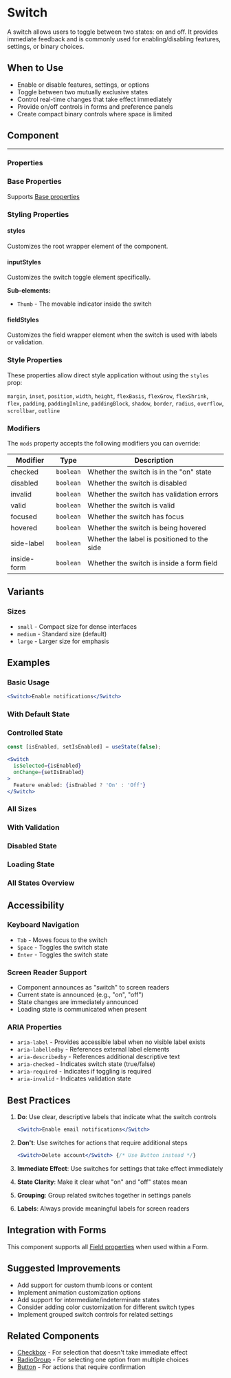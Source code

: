 
<Meta of={SwitchStories} />

# Switch

A switch allows users to toggle between two states: on and off. It provides immediate feedback and is commonly used for enabling/disabling features, settings, or binary choices.

## When to Use

- Enable or disable features, settings, or options
- Toggle between two mutually exclusive states
- Control real-time changes that take effect immediately
- Provide on/off controls in forms and preference panels
- Create compact binary controls where space is limited

## Component

<Story of={SwitchStories.Default} />

---

### Properties

<Controls of={SwitchStories.Default} />

### Base Properties

Supports [Base properties](/docs/tasty-base-properties--docs)

### Styling Properties

#### styles

Customizes the root wrapper element of the component.

#### inputStyles

Customizes the switch toggle element specifically.

**Sub-elements:**
- `Thumb` - The movable indicator inside the switch

#### fieldStyles

Customizes the field wrapper element when the switch is used with labels or validation.

### Style Properties

These properties allow direct style application without using the `styles` prop:

`margin`, `inset`, `position`, `width`, `height`, `flexBasis`, `flexGrow`, `flexShrink`, `flex`, `padding`, `paddingInline`, `paddingBlock`, `shadow`, `border`, `radius`, `overflow`, `scrollbar`, `outline`

### Modifiers

The `mods` property accepts the following modifiers you can override:

| Modifier | Type | Description |
|----------|------|-------------|
| checked | `boolean` | Whether the switch is in the "on" state |
| disabled | `boolean` | Whether the switch is disabled |
| invalid | `boolean` | Whether the switch has validation errors |
| valid | `boolean` | Whether the switch is valid |
| focused | `boolean` | Whether the switch has focus |
| hovered | `boolean` | Whether the switch is being hovered |
| side-label | `boolean` | Whether the label is positioned to the side |
| inside-form | `boolean` | Whether the switch is inside a form field |

## Variants

### Sizes

- `small` - Compact size for dense interfaces
- `medium` - Standard size (default)
- `large` - Larger size for emphasis

## Examples

### Basic Usage

```jsx
<Switch>Enable notifications</Switch>
```

### With Default State

<Story of={SwitchStories.WithDefaultSelected} />

### Controlled State

```jsx
const [isEnabled, setIsEnabled] = useState(false);

<Switch
  isSelected={isEnabled}
  onChange={setIsEnabled}
>
  Feature enabled: {isEnabled ? 'On' : 'Off'}
</Switch>
```

### All Sizes

<Story of={SwitchStories.Sizes} />

### With Validation

<Story of={SwitchStories.Invalid} />

### Disabled State

<Story of={SwitchStories.Disabled} />

### Loading State

<Story of={SwitchStories.Loading} />

### All States Overview

<Story of={SwitchStories.AllStates} />

## Accessibility

### Keyboard Navigation

- `Tab` - Moves focus to the switch
- `Space` - Toggles the switch state
- `Enter` - Toggles the switch state

### Screen Reader Support

- Component announces as "switch" to screen readers
- Current state is announced (e.g., "on", "off")
- State changes are immediately announced
- Loading state is communicated when present

### ARIA Properties

- `aria-label` - Provides accessible label when no visible label exists
- `aria-labelledby` - References external label elements
- `aria-describedby` - References additional descriptive text
- `aria-checked` - Indicates switch state (true/false)
- `aria-required` - Indicates if toggling is required
- `aria-invalid` - Indicates validation state

## Best Practices

1. **Do**: Use clear, descriptive labels that indicate what the switch controls
   ```jsx
   <Switch>Enable email notifications</Switch>
   ```

2. **Don't**: Use switches for actions that require additional steps
   ```jsx
   <Switch>Delete account</Switch> {/* Use Button instead */}
   ```

3. **Immediate Effect**: Use switches for settings that take effect immediately
4. **State Clarity**: Make it clear what "on" and "off" states mean
5. **Grouping**: Group related switches together in settings panels
6. **Labels**: Always provide meaningful labels for screen readers

## Integration with Forms

This component supports all [Field properties](/docs/forms-field--docs) when used within a Form.

## Suggested Improvements

- Add support for custom thumb icons or content
- Implement animation customization options
- Add support for intermediate/indeterminate states
- Consider adding color customization for different switch types
- Implement grouped switch controls for related settings

## Related Components

- [Checkbox](/docs/forms-checkbox--docs) - For selection that doesn't take immediate effect
- [RadioGroup](/docs/forms-radiogroup--docs) - For selecting one option from multiple choices
- [Button](/docs/actions-button--docs) - For actions that require confirmation
